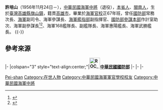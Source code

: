 {{Infobox Officeholder
| name = 　許培山
| image =Navy (ROCN) Vice Admiral Hsu Pei-shan 海軍中將許培山 (外交及國防委員會考察國防部軍備局生產製造中心第205廠研發生產現況與搬遷規劃 (6)).jpg
| imagesize =  250px
|caption =許培山中將（國防部常務次長任內，2016年5月18日）
|order1            = {{flagicon image|ROC Ministry of National Defense Flag.svg}} [[中華民國國防部|國防部]]常務次長
|minister1 = [[高廣圻|高廣圻]]<br>[[馮世寬|馮世寬]]
|term_start1       = 2015年3月1日
|term_end1         =  2016年11月30日
|predecessor1      = [[高天忠|高天忠]]
|successor1        = [[尚永強|尚永強]]
|order2            = {{flagicon|ROC}} [[中華民國海軍|海軍]]副司令
|term_start2       = 2013年8月1日
|term_end2         = 2015年2月28日
|chief2 = [[陳永康_(臺灣軍事將領)|陳永康]]
|predecessor2      = [[李喜明|李喜明]]
|successor2        = [[黃曙光|黃曙光]]
|order3            = {{flagicon|ROC}} 第7任[[海軍司令部|海軍司令部]]參謀長
|term_start3       = 2012年4月1日
|term_end3         = 2013年7月31日
|chief3 = [[董翔龍|董翔龍]]
|predecessor3    = [[黃曙光|黃曙光]]
|successor3      = [[高天忠|高天忠]]
| office5 = {{flagicon image|海軍艦隊指揮部部徽.jpg}} 第5任[[海軍艦隊指揮部|海軍艦隊指揮部]]副指揮官
| chief5 = [[姜龍安|姜龍安]]
| term_start5 = 2011年8月1日
| term_end5 = 2012年3月31日
| predecessor5 = [[黃曙光|黃曙光]]
| successor5 = [[盧前惕|盧前惕]]
|性別     = 男
|出生日期 = {{birth date and age|1956|11|24}}
|出生地點 = {{ROC}}[[臺灣省|臺灣省]][[高雄縣|高雄縣]][[旗山鎮|旗山鎮]]
|籍貫 = [[臺灣|臺灣]][[高雄市|高雄市]]
|學歷     = 
|母校     = 
|職業     = 軍人
|國籍     = {{ROC}}
|allegiance = {{ROC}}
|branch = {{flagicon image|Flag of the Republic of China.svg}} [[中華民國海軍|中華民國海軍]]
| rank = {{flagicon image|ROCN Vice Admiral's Flag.svg}} [[中將|中將]]
| serviceyears = 1978－2016年<ref>[https://tw.appledaily.com/new/realtime/20161129/1000320/ 國防部常次許培山退伍　女兒製作感人影片慶祝]</ref>
}}
{{Infobox Political EPW
| educate = 
* [[海軍軍官學校|海軍軍官學校]]1978年班（67年班）
| past = 
* [[中華民國國防部|國防部]]中將常務次長
* [[國防部海軍司令部|海軍司令部]]中將海軍副司令
* [[國防部海軍司令部|海軍司令部]]中將海軍參謀長
* [[海軍艦隊指揮部|海軍艦隊指揮部]]中將副指揮官
* [[國防部參謀本部|國防部參謀本部]]作戰及計畫參謀次長室少將助理次長
* [[國防部海軍司令部|海軍司令部]]少將海軍副參謀長
* 海軍168艦隊少將艦隊長
* 海軍168艦隊少將副艦隊長
}}
'''許培山'''（1956年11月24日－），[[中華民國海軍|中華民國海軍]][[中將|中將]]（退役），[[本省人|本省人]]、[[閩南人|閩南人]]，生於[[臺灣|臺灣]][[高雄縣|高雄縣]][[旗山鎮|旗山鎮]]，籍貫[[高雄市|高雄市]]，畢業於[[海軍官校|海軍官校]]正67年班，曾任[[中華民國海軍司令|國防部]]常務次長、[[國防部海軍司令部|海軍]]副司令、海軍參謀長、[[海軍艦隊指揮部|海軍艦指部]]副指揮官、[[國防部參謀本部|國防部參謀本部]]作計室助次、海軍副參謀長<ref>{{Cite web |url=http://news.ltn.com.tw/news/focus/paper/858507 |title=海軍副司令許培山 接國防部常次 |access-date=2016-08-27 |archive-date=2019-06-14 |archive-url=https://web.archive.org/web/20190614221831/https://news.ltn.com.tw/news/focus/paper/858507 |dead-url=no }}</ref><ref>{{Cite web |url=http://news.ltn.com.tw/news/focus/paper/701819 |title=軍方人事異動 李喜明升副總長 |access-date=2016-08-27 |archive-date=2017-12-01 |archive-url=https://web.archive.org/web/20171201030915/http://news.ltn.com.tw/news/focus/paper/701819 |dead-url=no }}</ref>、海軍168艦隊長、副艦隊長、海軍惠陽艦長、海軍武勝艦長。
{{-}}

==參考來源==
{{reflist}}

{{start box}}
{{s-mil}}
|-
|colspan="3" style="text-align:center;"|'''[[File:ROC_Ministry_of_National_Defense_Seal.svg|35px]][[中華民國國防部|中華民國國防部]]'''
{{s-before|[[高天忠|高天忠]]}}
{{s-title|[[中華民國國防部|國防部]]常務次長<br><small>|2015年3月1日—2016年11月30日}}
{{s-after|[[尚永強|尚永強]]}}
|-
{{s-before|[[李喜明|李喜明]]}}
{{s-title|[[國防部海軍司令部|海軍司令部]]副司令<br><small>|2013年8月1日—2015年2月28日}}
{{s-after|[[黃曙光|黃曙光]]}}
|-
{{s-before|[[黃曙光|黃曙光]]}}
{{s-title|[[國防部海軍司令部|海軍司令部]]參謀長<br><small>|2012年4月1日—2013年7月31日}}
{{s-after|[[高天忠|高天忠]]}}
|-
{{s-before|[[黃曙光|黃曙光]]}}
{{s-title|[[海軍艦隊指揮部|海軍艦隊指揮部]]副指揮官<br><small>|2011年8月1日—2012年3月31日}}
{{s-after|[[盧前惕|盧前惕]]}}
{{end box}}

[[Category:許姓|Pei-shan]]
[[Category:在世人物|Category:在世人物]]
[[Category:中華民國海軍軍官學校校友|Category:中華民國海軍軍官學校校友]]
[[Category:中華民國海軍中將|Category:中華民國海軍中將]]